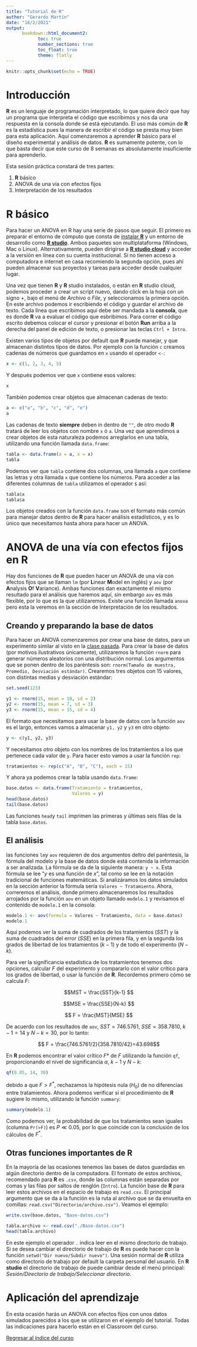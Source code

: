 ```yaml
---
title: "Tutorial de R"
author: "Gerardo Martín"
date: "18/2/2021"
output: 
      bookdown::html_document2:
            toc: true 
            number_sections: true
            toc_float: true
            theme: flatly
---
```


```r
knitr::opts_chunk$set(echo = TRUE)
```

# Introducción

**R** es un lenguaje de programación interpretado, lo que quiere decir que hay un programa que interpreta el código que escribimos y nos da una respuesta en la consola donde se está ejecutando. El uso más común de **R** es la estadística pues la manera de escribir el código se presta muy bien para esta aplicación. Aquí comenzaremos a aprender **R** básico para el diseño experimental y análisis de datos. **R** es sumamente potente, con lo que basta decir que este curso de 8 semanas es absolutamente insuficiente para aprenderlo.

Esta sesión práctica constará de tres partes:

1. **R** básico
2. ANOVA de una vía con efectos fijos
3. Interpretación de los resultados

# **R** básico

Para hacer un ANOVA en R hay una serie de pasos que seguir. El primero es preparar el entorno de cómputo que consta de [instalar **R**](https://cran.itam.mx/) y un entorno de desarrollo como [**R studio**](https://rstudio.com/products/rstudio/download/#download). Ambos paquetes son multiplataforma (Windows, Mac o Linux). Alternativamente, pueden dirigirse a [**R studio cloud**](https://login.rstudio.cloud/login?redirect=%2Foauth%2Fauthorize%3Fredirect_uri%3Dhttps%253A%252F%252Frstudio.cloud%252Flogin%26client_id%3Drstudio-cloud%26response_type%3Dcode%26show_auth%3D0%26show_login%3D1%26show_setup%3D1&setup=True) y acceder a la versión en línea con su cuenta institucional. Si no tienen acceso a computadora e internet en casa recomiendo la segunda opción, pues ahí pueden almacenar sus proyectos y tareas para acceder desde cualquier lugar.

Una vez que tienen **R** y **R** studio instalados, o están en **R** studio cloud, podemos proceder a crear un script nuevo, dando click en la hoja con un signo +, bajo el menú de *Archivo* o *File*, y seleccionamos la primera opción. En este archivo podemos ir escribiendo el código y guardar el archivo de texto. Cada línea que escribimos aquí debe ser mandada a la **consola**, que es donde **R** va a evaluar el código que esbribimos. Para correr el código escrito debemos colocar el cursor y presionar el botón **Run** arriba a la derecha del panel de edición de texto, o presionar las teclas `Ctrl + Intro`.

Existen varios tipos de objetos por default que **R** puede manejar, y que almacenan distintos tipos de datos. Por ejemplo con la función `c` creamos cadenas de números que guardamos en `x` usando el operador `<-`:

```r
x <- c(1, 2, 3, 4, 5)
```

Y después podemos ver que `x` contiene esos valores:
```r
x
```

También podemos crear objetos que almacenan cadenas de texto:

```r
a <- c("a", "b", "c", "d", "e")
a
```

Las cadenas de texto **siempre** deben in dentro de `""`, de otro modo **R** tratará de leer los objetos con nombre `x` ó `a`. Una vez que aprendimos a crear objetos de esta naturaleza podemos arreglarlos en una tabla, utilizando una función llamada `data.frame`:

```r
tabla <- data.frame(a = a, x = x)
tabla
```

Podemos ver que `tabla` contiene dos columnas, una llamada `a` que contiene las letras y otra llamada `x` que contiene los números. Para acceder a las diferentes columnas de `tabla` utilizamos el operador `$` así:

```r
tabla$x
tabla$a
```

Los objetos creados con la función `data.frame` son el formato más común para manejar datos dentro de **R** para hacer análisis estadísticos, y es lo único que necesitamos hasta ahora para hacer un ANOVA.

# ANOVA de una vía con efectos fijos en R

Hay dos funciones de **R** que pueden hacer un ANOVA de una vía con efectos fijos que se llaman `lm` (por **L**inear **M**odel en inglés) y `aov` (por **A**nalysis **O**f **V**ariance). Ambas funciones dan exactamente el mismo resultado para el análisis que haremos aquí, sin embargo `aov` es más flexible, por lo que es la que utilizaremos. Existe una función llamada `anova` pero esta la veremos en la sección de Interpretación de los resultados.

## Creando y preparando la base de datos

Para hacer un ANOVA comenzaremos por crear una base de datos, para un experimento similar al visto en la [clase pasada](Diseño-aleat-fijos.html). Para crear la base de datos (por motivos ilustrativos únicamente), utilizaremos la función `rnorm` para generar números aleatorios con una distribución normal. Los argumentos que se ponen dentro de los paréntesis son: `rnorm(Tamaño de muestra, Promedio, Desviación estándar)`. Crearemos tres objetos con 15 valores, con distintas medias y desviación estándar:
```r
set.seed(123)
```


```r
y1 <- rnorm(15, mean = 10, sd = 2)
y2 <- rnorm(15, mean = 7, sd = 3)
y3 <- rnorm(15, mean = 15, sd = 4)
```

El formato que necesitamos para usar la base de datos con la función `aov` es el largo, entonces vamos a almacenar `y1, y2` y `y3` en otro objeto:

```r
y <- c(y1, y2, y3)
```

Y necesitamos otro objeto con los nombres de los tratamientos a los que pertenece cada valor de `y`. Para hacer esto vamos a usar la función `rep`:

```r
tratamientos <- rep(c("A", "B", "C"), each = 15)
```

Y ahora ya podemos crear la tabla usando `data.frame`:

```r
base.datos <- data.frame(Tratamiento = tratamientos,
                         Valores = y)
head(base.datos)
tail(base.datos)
```

Las funciones `head`y `tail` imprimen las primeras y últimas seis filas de la tabla `base.datos`.

## El análisis

las funciones `lm`y `aov` requieren de dos argumentos deltro del paréntesis, la fórmula del modelo y la base de datos donde está contenida la información a ser analizada. La fórmula se da de la siguiente manera: `y ~ x`. Esta fórmula se lee "$y$ es una función de $x$", tal como se lee en la notación tradicional de funciones matemáticas. Si analizáramos los datos simulados en la sección anterior la fórmula sería `Valores ~ Tratamiento`. Ahora, correremos el análisis, donde primero almacenaremos los resultados arrojados por la función `aov` en un objeto llamado `modelo.1` y revisamos el contenido de `modelo.1` en la consola:

```r
modelo.1 <- aov(formula = Valores ~ Tratamiento, data = base.datos)
modelo.1
```

Aquí podemos ver la suma de cuadrados de los tratamientos ($SST$) y la suma de cuadrados del error ($SSE$) en la primera fila, y en la segunda los grados de libertad de los tratamientos ($k-1$) y de todo el experimento ($N-k$).

Para ver la significancia estadística de los tratamientos tenemos dos opciones, calcular $F$ del experimento y compararlo con el valor crítico para los grados de libertad, o usar la función de **R**. Recordemos primero cómo se calcula $F$:

$$MST = \frac{SST}{k-1} $$

$$MSE = \frac{SSE}{N-k} $$

$$ F = \frac{MST}{MSE} $$

De acuerdo con los resultados de `aov`, $SST =  746.5761$, $SSE = 358.7810$, $k - 1 = 14$ y $N - k = 30$, por lo tanto:

$$ F = \frac{746.5761/2}{358.7810/42}=43.698$$

En **R** podemos encontrar el valor crítico $F*$ de $F$ utilizando la función `qf`, proporcionando el nivel de significancia $\alpha$, $k-1$ y $N-k$:

```r
qf(0.05, 14, 30)
```

debido a que $F > F^*$, rechazamos la hipótesis nula ($H_0$) de no diferencias entre tratamientos. Ahora podemos verificar si el procedimiento de **R** sugiere lo mismo, utilizando la función `summary`:

```r
summary(modelo.1)
```

Como podemos ver, la probabilidad de que los tratamientos sean iguales (columna `Pr(>F)`) es $P \ll 0.05$, por lo que coincide con la conclusión de los cálculos de $F^*$.

## Otras funciones importantes de **R**

En la mayoría de las ocasiones tenemos las bases de datos guardadas en algún directorio dentro de la computadora. El formato de estos archivos, recomendado para **R** es `.csv`, donde las columnas están separadas por comas y las filas por saltos de renglón (`Intro`). La función base de **R** para leer estos archivos en el espacio de trabajo es `read.csv`. El principal argumento que se da a la función es la ruta al archivo que se da envuelta en comillas: `read.csv("Directorio/archivo.csv")`. Veamos el ejemplo:

```r
write.csv(base.datos, "Base-datos.csv")
```


```r
tabla.archivo <- read.csv("./Base-datos.csv")
head(tabla.archivo)
```

En este ejemplo el operador `.` indica leer en el mismo directorio de trabajo. Si se desea cambiar el directorio de trabajo de **R** es puede hacer con la función `setwd("Dir nuevo/Subdir nuevo")`. Una sesión normal de **R** utiliza como directorio de trabajo por default la carpeta personal del usuario. En **R studio** el directorio de trabajo de puede cambiar desde el menú principal: *Sesión/Directorio de trabajo/Seleccionar directorio*.

# Aplicación del aprendizaje

En esta ocasión harás un ANOVA con efectos fijos con unos datos simulados parecidos a los que se utilizaron en el ejemplo del tutorial. Todas las indicaciones para hacerlo están en el Classroom del curso.

[Regresar al índice del curso](../index.html)